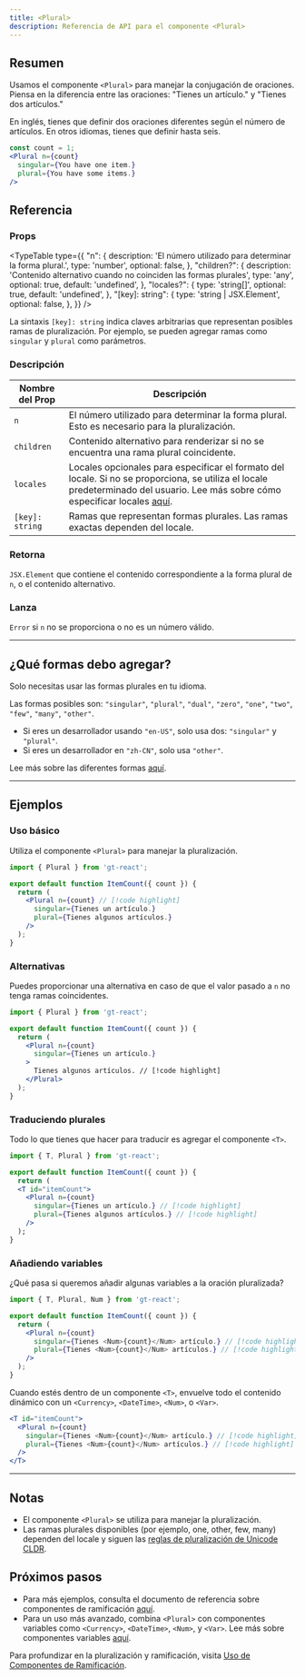 ```yaml
---
title: <Plural>
description: Referencia de API para el componente <Plural>
---
```


## Resumen

Usamos el componente `<Plural>` para manejar la conjugación de oraciones.
Piensa en la diferencia entre las oraciones: "Tienes un artículo." y "Tienes dos artículos."

En inglés, tienes que definir dos oraciones diferentes según el número de artículos.
En otros idiomas, tienes que definir hasta seis.

```jsx
const count = 1;
<Plural n={count}
  singular={You have one item.}
  plural={You have some items.}
/>
```

## Referencia

### Props

<TypeTable
  type={{
    "n": {
      description: 'El número utilizado para determinar la forma plural.',
      type: 'number',
      optional: false,
    },
    "children?": {
      description: 'Contenido alternativo cuando no coinciden las formas plurales',
      type: 'any',
      optional: true,
      default: 'undefined',
    },
    "locales?": {
      type: 'string[]',
      optional: true,
      default: 'undefined',
    },
    "[key]: string": {
      type: 'string | JSX.Element',
      optional: false,
    },
  }}
/>

La sintaxis `[key]: string` indica claves arbitrarias que representan posibles ramas de pluralización.
Por ejemplo, se pueden agregar ramas como `singular` y `plural` como parámetros.

### Descripción
| Nombre del Prop | Descripción |
|-----------------|-------------|
| `n` | El número utilizado para determinar la forma plural. Esto es necesario para la pluralización. |
| `children` | Contenido alternativo para renderizar si no se encuentra una rama plural coincidente. |
| `locales`   | Locales opcionales para especificar el formato del locale. Si no se proporciona, se utiliza el locale predeterminado del usuario. Lee más sobre cómo especificar locales [aquí](https://developer.mozilla.org/en-US/docs/Web/JavaScript/Reference/Global_Objects/Intl#locales_argument).                                            |
| `[key]: string` | Ramas que representan formas plurales. Las ramas exactas dependen del locale. |


### Retorna

`JSX.Element` que contiene el contenido correspondiente a la forma plural de `n`, o el contenido alternativo.

### Lanza

`Error` si `n` no se proporciona o no es un número válido.

---

## ¿Qué formas debo agregar?

Solo necesitas usar las formas plurales en tu idioma.

Las formas posibles son: `"singular"`, `"plural"`, `"dual"`, `"zero"`, `"one"`, `"two"`, `"few"`, `"many"`, `"other"`.

 * Si eres un desarrollador usando `"en-US"`, solo usa dos: `"singular"` y `"plural"`.
 * Si eres un desarrollador en `"zh-CN"`, solo usa `"other"`.

Lee más sobre las diferentes formas [aquí](https://cldr.unicode.org/index/cldr-spec/plural-rules).

---

## Ejemplos

### Uso básico
Utiliza el componente `<Plural>` para manejar la pluralización.

```jsx title="BasicExample.jsx" copy
import { Plural } from 'gt-react';

export default function ItemCount({ count }) {
  return (
    <Plural n={count} // [!code highlight]
      singular={Tienes un artículo.}
      plural={Tienes algunos artículos.}
    />
  );
}
```

### Alternativas
Puedes proporcionar una alternativa en caso de que el valor pasado a `n` no tenga ramas coincidentes.

```jsx title="FallbackExample.jsx" copy
import { Plural } from 'gt-react';

export default function ItemCount({ count }) {
  return (
    <Plural n={count}
      singular={Tienes un artículo.}
    >
      Tienes algunos artículos. // [!code highlight]
    </Plural>
  );
}
```

### Traduciendo plurales
Todo lo que tienes que hacer para traducir es agregar el componente `<T>`.

```jsx title="PluralExample.jsx" copy
import { T, Plural } from 'gt-react';

export default function ItemCount({ count }) {
  return (
  <T id="itemCount">
    <Plural n={count}
      singular={Tienes un artículo.} // [!code highlight]
      plural={Tienes algunos artículos.} // [!code highlight]
    />
  );
}
```

### Añadiendo variables
¿Qué pasa si queremos añadir algunas variables a la oración pluralizada?

```jsx title="PluralExample.jsx" copy
import { T, Plural, Num } from 'gt-react';

export default function ItemCount({ count }) {
  return (
    <Plural n={count}
      singular={Tienes <Num>{count}</Num> artículo.} // [!code highlight]
      plural={Tienes <Num>{count}</Num> artículos.} // [!code highlight]
    />
  );
}
```

Cuando estés dentro de un componente `<T>`, envuelve todo el contenido dinámico con un `<Currency>`, `<DateTime>`, `<Num>`, o `<Var>`.
```jsx
<T id="itemCount">
  <Plural n={count}
    singular={Tienes <Num>{count}</Num> artículo.} // [!code highlight]
    plural={Tienes <Num>{count}</Num> artículos.} // [!code highlight]
  />
</T>
```

---

## Notas
 * El componente `<Plural>` se utiliza para manejar la pluralización.
 * Las ramas plurales disponibles (por ejemplo, one, other, few, many) dependen del locale y siguen las [reglas de pluralización de Unicode CLDR](https://cldr.unicode.org/index/cldr-spec/plural-rules).

## Próximos pasos
 * Para más ejemplos, consulta el documento de referencia sobre componentes de ramificación [aquí](/docs/react/reference/using-branching-components).
 * Para un uso más avanzado, combina `<Plural>` con componentes variables como `<Currency>`, `<DateTime>`, `<Num>`, y `<Var>`. Lee más sobre componentes variables [aquí](/docs/react/reference/using-variable-components).

Para profundizar en la pluralización y ramificación, visita [Uso de Componentes de Ramificación](/docs/react/reference/using-branching-components).